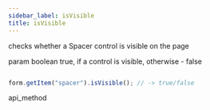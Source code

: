 ```yaml
---
sidebar_label: isVisible
title: isVisible
---
```



          


<Short>
 checks whether a Spacer control is visible on the page


</Short>



param   boolean     true, if a control is visible, otherwise - false

~~~js

form.getItem("spacer").isVisible(); // -> true/false


~~~
 api_method

<Descr>





</Descr>

